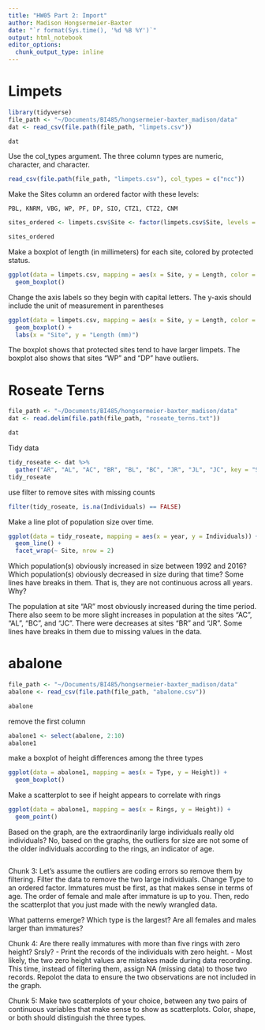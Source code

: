 ```yaml
---
title: "HW05 Part 2: Import"
author: Madison Hongsermeier-Baxter
date: "`r format(Sys.time(), '%d %B %Y')`"
output: html_notebook
editor_options: 
  chunk_output_type: inline
---
```


# Limpets

```r
library(tidyverse)
file_path <- "~/Documents/BI485/hongsermeier-baxter_madison/data"
dat <- read_csv(file.path(file_path, "limpets.csv"))
```

```r
dat 
```

Use the col_types argument. The three column types are numeric, character, and character.
```r
read_csv(file.path(file_path, "limpets.csv"), col_types = c("ncc"))
```

Make the Sites column an ordered factor with these levels:

    PBL, KNRM, VBG, WP, PF, DP, SIO, CTZ1, CTZ2, CNM
```r
sites_ordered <- limpets.csv$Site <- factor(limpets.csv$Site, levels = c("PBL", "KNRM", "VBG", "WP", "PF", "DP", "SIO", "CTZ1", "CTZ2", "CNM"), ordered = TRUE)
```

```r
sites_ordered
```

Make a boxplot of length (in millimeters) for each site, colored by protected status.
```r
ggplot(data = limpets.csv, mapping = aes(x = Site, y = Length, color = Protected)) + 
  geom_boxplot()
```

Change the axis labels so they begin with capital letters. The y-axis should include the unit of measurement in parentheses
```r
ggplot(data = limpets.csv, mapping = aes(x = Site, y = Length, color = Protected)) + 
  geom_boxplot() +
  labs(x = "Site", y = "Length (mm)")
```

The boxplot shows that protected sites tend to have larger limpets. The boxplot also shows that sites "WP" and "DP" have outliers. 

# Roseate Terns

```r
file_path <- "~/Documents/BI485/hongsermeier-baxter_madison/data"
dat <- read.delim(file.path(file_path, "roseate_terns.txt"))
```


```r
dat
```

Tidy data
```r
tidy_roseate <- dat %>% 
  gather("AR", "AL", "AC", "BR", "BL", "BC", "JR", "JL", "JC", key = "Site", value = "Individuals")
tidy_roseate
```

 use filter to remove sites with missing counts
```r
filter(tidy_roseate, is.na(Individuals) == FALSE)
```

Make a line plot of population size over time.
```r
ggplot(data = tidy_roseate, mapping = aes(x = year, y = Individuals)) + 
  geom_line() +
  facet_wrap(~ Site, nrow = 2)
```

Which population(s) obviously increased in size between 1992 and 2016? Which population(s) obviously decreased in size during that time? Some lines have breaks in them. That is, they are not continuous across all years. Why?

The population at site "AR" most obviously increased during the time period. There also seem to be more slight increases in population at the sites "AC", "AL", "BC", and "JC". There were decreases at sites "BR" and "JR". Some lines have breaks in them due to missing values in the data.

# abalone 

```r
file_path <- "~/Documents/BI485/hongsermeier-baxter_madison/data"
abalone <- read_csv(file.path(file_path, "abalone.csv"))
```

```r
abalone
```

remove the first column
```r
abalone1 <- select(abalone, 2:10)
abalone1
```

make a boxplot of height differences among the three types
```r
ggplot(data = abalone1, mapping = aes(x = Type, y = Height)) + 
  geom_boxplot() 
```

Make a scatterplot to see if height appears to correlate with rings
```r
ggplot(data = abalone1, mapping = aes(x = Rings, y = Height)) + 
  geom_point() 
```

Based on the graph, are the extraordinarily large individuals really old individuals?
No, based on the graphs, the outliers for size are not some of the older individuals according to the rings, an indicator of age.

```r

```


Chunk 3: Let’s assume the outliers are coding errors so remove them by filtering. Filter the data to remove the two large individuals. Change Type to an ordered factor. Immatures must be first, as that makes sense in terms of age. The order of female and male after immature is up to you. Then, redo the scatterplot that you just made with the newly wrangled data.

What patterns emerge? Which type is the largest? Are all females and males larger than immatures?

Chunk 4: Are there really immatures with more than five rings with zero height? Srsly? - Print the records of the individuals with zero height. - Most likely, the two zero height values are mistakes made during data recording. This time, instead of filtering them, assign NA (missing data) to those two records. Repolot the data to ensure the two observations are not included in the graph.

Chunk 5: Make two scatterplots of your choice, between any two pairs of continuous variables that make sense to show as scatterplots. Color, shape, or both should distinguish the three types.
